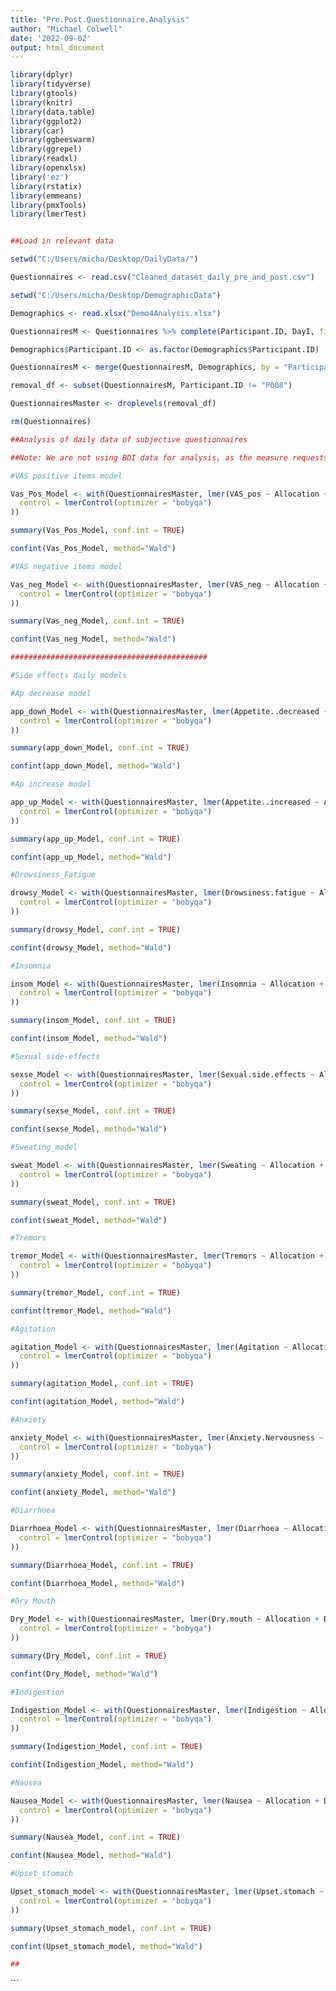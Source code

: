 ```yaml
---
title: "Pre.Post.Questionnaire.Analysis"
author: "Michael Colwell"
date: '2022-09-02'
output: html_document
---
```


```r

library(dplyr)
library(tidyverse)
library(gtools)
library(knitr)
library(data.table)
library(ggplot2)
library(car)
library(ggbeeswarm)
library(ggrepel)
library(readxl)
library(openxlsx)
library('ez')
library(rstatix)
library(emmeans)
library(pmxTools)
library(lmerTest)



```



```r

##Load in relevant data

setwd("C:/Users/micha/Desktop/DailyData/")

Questionnaires <- read.csv("Cleaned_dataset_daily_pre_and_post.csv")

setwd("C:/Users/micha/Desktop/DemographicData")

Demographics <- read.xlsx("Demo4Analysis.xlsx") 

QuestionnairesM <- Questionnaires %>% complete(Participant.ID, DayI, fill = list(value = 0))

Demographics$Participant.ID <- as.factor(Demographics$Participant.ID)

QuestionnairesM <- merge(QuestionnairesM, Demographics, by = "Participant.ID")

removal_df <- subset(QuestionnairesM, Participant.ID != "P008")

QuestionnairesMaster <- droplevels(removal_df)

rm(Questionnaires)
```


```r

##Analysis of daily data of subjective questionnaires

##Note: We are not using BDI data for analysis, as the measure requests the user to reflect on mood state during a window of time which is shorter than the treatment allocation period (7, 8 or 9 days).

```

```r
#VAS positive items model

Vas_Pos_Model <- with(QuestionnairesMaster, lmer(VAS_pos ~ Allocation + DayI + (1 | Participant.ID),
  control = lmerControl(optimizer = "bobyqa")
))

summary(Vas_Pos_Model, conf.int = TRUE)

confint(Vas_Pos_Model, method="Wald")

#VAS negative items model

Vas_neg_Model <- with(QuestionnairesMaster, lmer(VAS_neg ~ Allocation + DayI + (1 | Participant.ID),
  control = lmerControl(optimizer = "bobyqa")
))

summary(Vas_neg_Model, conf.int = TRUE)

confint(Vas_neg_Model, method="Wald")

############################################

#Side effects daily models

#Ap decrease model

app_down_Model <- with(QuestionnairesMaster, lmer(Appetite..decreased ~ Allocation + DayI + (1 | Participant.ID),
  control = lmerControl(optimizer = "bobyqa")
))

summary(app_down_Model, conf.int = TRUE)

confint(app_down_Model, method="Wald")

#Ap increase model

app_up_Model <- with(QuestionnairesMaster, lmer(Appetite..increased ~ Allocation + DayI + (1 | Participant.ID),
  control = lmerControl(optimizer = "bobyqa")
))

summary(app_up_Model, conf.int = TRUE)

confint(app_up_Model, method="Wald")

#Drowsiness_Fatigue

drowsy_Model <- with(QuestionnairesMaster, lmer(Drowsiness.fatigue ~ Allocation + DayI + (1 | Participant.ID),
  control = lmerControl(optimizer = "bobyqa")
))

summary(drowsy_Model, conf.int = TRUE)

confint(drowsy_Model, method="Wald")

#Insomnia 

insom_Model <- with(QuestionnairesMaster, lmer(Insomnia ~ Allocation + DayI + (1 | Participant.ID),
  control = lmerControl(optimizer = "bobyqa")
))

summary(insom_Model, conf.int = TRUE)

confint(insom_Model, method="Wald")

#Sexual side-effects

sexse_Model <- with(QuestionnairesMaster, lmer(Sexual.side.effects ~ Allocation + DayI + (1 | Participant.ID),
  control = lmerControl(optimizer = "bobyqa")
))

summary(sexse_Model, conf.int = TRUE)

confint(sexse_Model, method="Wald")

#Sweating_model

sweat_Model <- with(QuestionnairesMaster, lmer(Sweating ~ Allocation + DayI + (1 | Participant.ID),
  control = lmerControl(optimizer = "bobyqa")
))

summary(sweat_Model, conf.int = TRUE)

confint(sweat_Model, method="Wald")

#Tremors

tremor_Model <- with(QuestionnairesMaster, lmer(Tremors ~ Allocation + DayI + (1 | Participant.ID),
  control = lmerControl(optimizer = "bobyqa")
))

summary(tremor_Model, conf.int = TRUE)

confint(tremor_Model, method="Wald")

#Agitation

agitation_Model <- with(QuestionnairesMaster, lmer(Agitation ~ Allocation + DayI + (1 | Participant.ID),
  control = lmerControl(optimizer = "bobyqa")
))

summary(agitation_Model, conf.int = TRUE)

confint(agitation_Model, method="Wald")

#Anxiety

anxiety_Model <- with(QuestionnairesMaster, lmer(Anxiety.Nervousness ~ Allocation + DayI + (1 | Participant.ID),
  control = lmerControl(optimizer = "bobyqa")
))

summary(anxiety_Model, conf.int = TRUE)

confint(anxiety_Model, method="Wald")

#Diarrhoea

Diarrhoea_Model <- with(QuestionnairesMaster, lmer(Diarrhoea ~ Allocation + DayI + (1 | Participant.ID),
  control = lmerControl(optimizer = "bobyqa")
))

summary(Diarrhoea_Model, conf.int = TRUE)

confint(Diarrhoea_Model, method="Wald")

#Dry Mouth

Dry_Model <- with(QuestionnairesMaster, lmer(Dry.mouth ~ Allocation + DayI + (1 | Participant.ID),
  control = lmerControl(optimizer = "bobyqa")
))

summary(Dry_Model, conf.int = TRUE)

confint(Dry_Model, method="Wald")

#Indigestion

Indigestion_Model <- with(QuestionnairesMaster, lmer(Indigestion ~ Allocation + DayI + (1 | Participant.ID),
  control = lmerControl(optimizer = "bobyqa")
))

summary(Indigestion_Model, conf.int = TRUE)

confint(Indigestion_Model, method="Wald")

#Nausea

Nausea_Model <- with(QuestionnairesMaster, lmer(Nausea ~ Allocation + DayI + (1 | Participant.ID),
  control = lmerControl(optimizer = "bobyqa")
))

summary(Nausea_Model, conf.int = TRUE)

confint(Nausea_Model, method="Wald")

#Upset_stomach

Upset_stomach_model <- with(QuestionnairesMaster, lmer(Upset.stomach ~ Allocation + DayI + (1 | Participant.ID),
  control = lmerControl(optimizer = "bobyqa")
))

summary(Upset_stomach_model, conf.int = TRUE)

confint(Upset_stomach_model, method="Wald")

##

```









```

